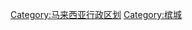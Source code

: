 {{Navbox
| name  = 大槟城
| image = 
| title = {{flagicon image|Flag of Penang (Malaysia).svg}}{{flagicon image|Flag of Kedah.svg}}{{flagicon image|Flag of Perak.svg}} [[大槟城]]
| state    = {{{state|autocollapse}}}
|listclass = hlist

| group1 = 大都市区域
| list1  =
{{Navbox|subgroup
  | group1 = [[槟城州]]
  | list1  = 
* [[乔治市]]
** [[亚依淡]]
** [[峇都丁宜]]
** [[峇都兰樟]]
** [[发林]]
** [[牛汝莪]]
** [[日落洞]]
** [[垄尾]]
** [[浮罗池滑]]
** [[丹绒武雅]]
** [[丹绒道光]]
* [[峇六拜]]
* [[双溪里蒙]]
* [[峇都蛮]]
* [[峇都茅]]
* [[武吉占姆]]
* [[湖内]]
* [[浮罗山背]]
* [[公巴]]
* [[美湖]]
* [[直落巴巷]]
* [[威省北海|北海]]
* [[诗不朗再也]]
* [[北赖]]
* [[大山脚]]
* [[阿儿玛]]
* [[高渊]]
* [[甲抛峇底]]
* [[峇都交湾]]
* [[峇东埔]]

  | group2 = [[吉打州]]
  | list2  = 
* [[双溪大年]]
* [[居林]]
* [[万拉峇鲁]]
 
  | group3 = [[霹雳州]]
  | list3  = 
* [[巴里文打]]

}}
| group2 = [[大马地方政府|地方政府]]
| list2  = 
{{Navbox|subgroup
  | group1 = [[槟城州]]
  | list1 =
* [[槟岛市政厅]]
* [[威省市政厅]]

  | group2 = [[吉打州]]
  | list2  = 
* [[双溪大年市议会]]
* 居林市议会
* 万拉峇鲁县议会

  | group3 = [[霹雳州]]
  | list3  = 
* 吉辇县议会
}}
| group3 = 基建
| list3  = 
{{Navbox|subgroup
  | group1 = 机场
  | list1 =
* [[槟城国际机场]]

  | group2 = 海港
  | list2  = 
* 槟城港口

  | group3 = 铁路车站
  | list3  = 
* [[双溪大年站]]
* [[打昔牛汝莪站]]
* [[大山脚站]]
* [[武吉丁雅站]]
* [[北海站 (槟城)|北海站]]
* [[新邦安拔站]]
* [[高渊站]]
* [[巴里文打站]]
* [[峇眼色海站]]

  | group4 = 长途巴士总站
  | list4  =
* ''[[槟城中环广场|槟城中央车站]]''
* 双溪里蒙长途巴士总站
* 双溪大年城市转型中心（UTC）总站

  | group5 = 桥梁
  | list5  =
* [[槟威大桥]]
* [[苏丹阿都哈林大桥|二桥]]

  | group6 = 道路
  | list6  = 
* [[南北大道]]
* [[北海－居林大道]]
* [[北海外环公路]]
* [[北海诗不朗再也公路]]
* [[槟城中环公路]]
* [[联邦公路6号]]
** [[牛汝莪高速公路]]
}}
| group4 = 教育
| list4  = 
{{Navbox|subgroup
  | group1 = 高等学府
  | list1 =
* [[马来西亚理科大学]]
* [[宏愿开放大学]]
* [[槟城世纪学院]]
* [[韩江学院]]
* [[赤道学院]]（Equator）
* [[槟城医药学院]]
* [[南华护士学院]]
* Penang International Dental College
* Penang Skills and Development Centre
* [[拉曼学院]]
* [[英迪国际学院]]
* 立达学院
* The One Academy
* PTPL College
* Cosmopoint College
* [[AIMST大学]]
* [[玛拉工艺大学]]
* [[马来西亚开放大学]]
* 苏丹阿都哈林伊斯兰大学

  | group2 = 国际学校
  | list2  = 
* {{flagicon|Japan}} [[:ja:ペナン日本人学校|槟城日本人学校]]
* {{flagicon|Taiwan}} [[檳吉臺灣學校|槟吉台湾学校]]
* {{flagicon|United Kingdom}}
** 威尔士王子国际学校
** St. Christopher's国际小学
** 兀兰国际学校（Upland）
* {{flagicon|United States}} Dalat国际学校
* 登比国际学校
* 飞优国际学校
* 海峡国际学校
* Pelita国际学校
* GEMS国际学校
* 卫理国际学校
}}
| group5 = 购物中心
| list5  = 
{{Navbox|subgroup
  | group1 = [[槟城州]]
  | list1 =
* [[第一大道广场]]
* [[大山脚永旺商场]]
* ''Aspen宏愿城''
* [[四季新天地]]
* ''City Mall''
* [[新欣名牌城]]
* ''GEM Mall''
* [[葛尼百利宫广场]]
* [[合您广场]]
* 武吉占姆广场
* M商场（020）
* [[北赖美嘉广场]]
* 珍珠城广场
* [[槟城时代广场]]
* [[新光大广场]]
* [[皇后湾广场]]
* [[海峡岸广场]]
* ''Sunshine Tower''
* [[双威嘉年华广场]]
* [[乌迪尼广场]]

  | group2 = [[吉打州]]
  | list2  = 
* Amanjaya Mall
* Central Square
* Kulim Landmark Central
* Petani Parade
* SP Plaza
* Village Mall
}}
}}<noinclude>
{{collapsible option}}
[[Category:马来西亚行政区划]]
[[Category:槟城]]
</noinclude>